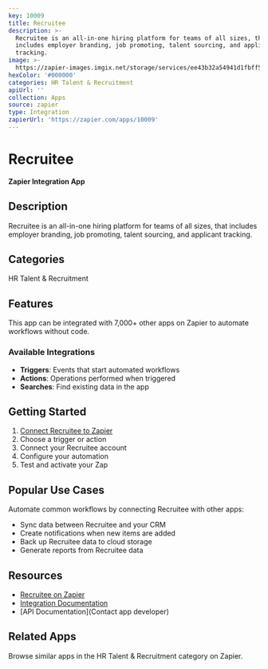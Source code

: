 ```yaml
---
key: 10009
title: Recruitee
description: >-
  Recruitee is an all-in-one hiring platform for teams of all sizes, that
  includes employer branding, job promoting, talent sourcing, and applicant
  tracking.
image: >-
  https://zapier-images.imgix.net/storage/services/ee43b32a54941d1fbff568dbc94e476c.png?auto=format%2Ccompress&ixlib=python-3.0.0&q=50
hexColor: '#000000'
categories: HR Talent & Recruitment
apiUrl: ''
collection: Apps
source: zapier
type: Integration
zapierUrl: 'https://zapier.com/apps/10009'
---
```

# Recruitee

**Zapier Integration App**

## Description

Recruitee is an all-in-one hiring platform for teams of all sizes, that includes employer branding, job promoting, talent sourcing, and applicant tracking.

## Categories

HR Talent & Recruitment

## Features

This app can be integrated with 7,000+ other apps on Zapier to automate workflows without code.

### Available Integrations

- **Triggers**: Events that start automated workflows
- **Actions**: Operations performed when triggered
- **Searches**: Find existing data in the app

## Getting Started

1. [Connect Recruitee to Zapier](https://zapier.com/apps/10009)
2. Choose a trigger or action
3. Connect your Recruitee account
4. Configure your automation
5. Test and activate your Zap

## Popular Use Cases

Automate common workflows by connecting Recruitee with other apps:

- Sync data between Recruitee and your CRM
- Create notifications when new items are added
- Back up Recruitee data to cloud storage
- Generate reports from Recruitee data

## Resources

- [Recruitee on Zapier](https://zapier.com/apps/10009)
- [Integration Documentation](https://zapier.com/apps/10009/integrations)
- [API Documentation](Contact app developer)

## Related Apps

Browse similar apps in the HR Talent & Recruitment category on Zapier.
